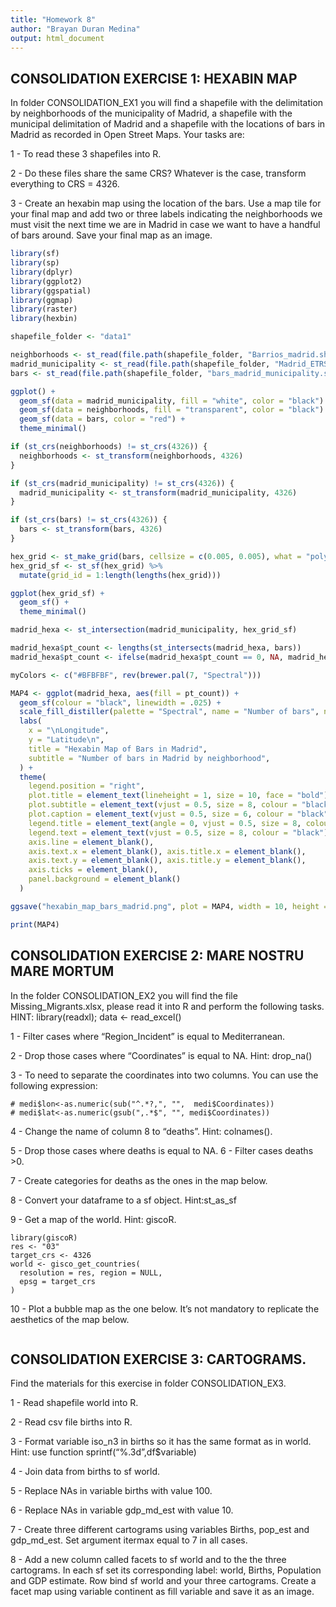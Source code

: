 ```yaml
---
title: "Homework 8"
author: "Brayan Duran Medina"
output: html_document
---
```


## CONSOLIDATION EXERCISE 1: HEXABIN MAP

In folder CONSOLIDATION_EX1 you will find a shapefile with the delimitation by neighborhoods of the municipality 
of Madrid, a shapefile with the municipal delimitation of Madrid and a shapefile with the locations of bars in 
Madrid as recorded in Open Street Maps. Your tasks are:

1 - To read these 3 shapefiles into R.

2 - Do these files share the same CRS? Whatever is the case, transform everything to CRS = 4326.

3 - Create an hexabin map using the location of the bars. Use a map tile for your final map and add two or 
three labels indicating the neighborhoods we must visit the next time we are in Madrid in case we want
 to have a handful of bars around. Save your final map as an image.

```r
library(sf)
library(sp)
library(dplyr)
library(ggplot2)
library(ggspatial)
library(ggmap)
library(raster)
library(hexbin)
```

```r
shapefile_folder <- "data1"

neighborhoods <- st_read(file.path(shapefile_folder, "Barrios_madrid.shp"))
madrid_municipality <- st_read(file.path(shapefile_folder, "Madrid_ETRS89.shp"))
bars <- st_read(file.path(shapefile_folder, "bars_madrid_municipality.shp"))
```

```r
ggplot() +
  geom_sf(data = madrid_municipality, fill = "white", color = "black") +
  geom_sf(data = neighborhoods, fill = "transparent", color = "black") +
  geom_sf(data = bars, color = "red") +
  theme_minimal()
```

```r
if (st_crs(neighborhoods) != st_crs(4326)) {
  neighborhoods <- st_transform(neighborhoods, 4326)
}

if (st_crs(madrid_municipality) != st_crs(4326)) {
  madrid_municipality <- st_transform(madrid_municipality, 4326)
}

if (st_crs(bars) != st_crs(4326)) {
  bars <- st_transform(bars, 4326)
}
```
```r
hex_grid <- st_make_grid(bars, cellsize = c(0.005, 0.005), what = "polygons", square = FALSE)
hex_grid_sf <- st_sf(hex_grid) %>%
  mutate(grid_id = 1:length(lengths(hex_grid)))

ggplot(hex_grid_sf) +
  geom_sf() +
  theme_minimal()

madrid_hexa <- st_intersection(madrid_municipality, hex_grid_sf)

madrid_hexa$pt_count <- lengths(st_intersects(madrid_hexa, bars))
madrid_hexa$pt_count <- ifelse(madrid_hexa$pt_count == 0, NA, madrid_hexa$pt_count)

myColors <- c("#BFBFBF", rev(brewer.pal(7, "Spectral")))

MAP4 <- ggplot(madrid_hexa, aes(fill = pt_count)) + 
  geom_sf(colour = "black", linewidth = .025) +
  scale_fill_distiller(palette = "Spectral", name = "Number of bars", na.value = "transparent")
  labs(
    x = "\nLongitude",
    y = "Latitude\n",
    title = "Hexabin Map of Bars in Madrid",
    subtitle = "Number of bars in Madrid by neighborhood",
  ) +
  theme(
    legend.position = "right",
    plot.title = element_text(lineheight = 1, size = 10, face = "bold"),
    plot.subtitle = element_text(vjust = 0.5, size = 8, colour = "black"),
    plot.caption = element_text(vjust = 0.5, size = 6, colour = "black"),
    legend.title = element_text(angle = 0, vjust = 0.5, size = 8, colour = "black", face = "bold"),
    legend.text = element_text(vjust = 0.5, size = 8, colour = "black"),
    axis.line = element_blank(),
    axis.text.x = element_blank(), axis.title.x = element_blank(),
    axis.text.y = element_blank(), axis.title.y = element_blank(),
    axis.ticks = element_blank(),
    panel.background = element_blank()
  )

ggsave("hexabin_map_bars_madrid.png", plot = MAP4, width = 10, height = 8)

print(MAP4)
```

## CONSOLIDATION EXERCISE 2: MARE NOSTRU MARE MORTUM
In the folder CONSOLIDATION_EX2 you will find the file Missing_Migrants.xlsx, please read it into R and perform the following tasks. HINT: library(readxl); data <- read_excel()

1 - Filter cases where “Region_Incident” is equal to Mediterranean.

2 - Drop those cases where “Coordinates” is equal to NA. Hint: drop_na()

3 - To need to separate the coordinates into two columns. You can use the following expression:

```
# medi$lon<-as.numeric(sub("^.*?,", "",  medi$Coordinates))
# medi$lat<-as.numeric(gsub(",.*$", "", medi$Coordinates))
```

4 - Change the name of column 8 to “deaths”. Hint: colnames().

5 - Drop those cases where deaths is equal to NA.
6 - Filter cases deaths >0.

7 - Create categories for deaths as the ones in the map below.

8 - Convert your dataframe to a sf object. Hint:st_as_sf

9 - Get a map of the world. Hint: giscoR.

```
library(giscoR)
res <- "03"
target_crs <- 4326
world <- gisco_get_countries(
  resolution = res, region = NULL,
  epsg = target_crs
)
```

10 - Plot a bubble map as the one below. It’s not mandatory to replicate the aesthetics of the map below.

```r
```

## CONSOLIDATION EXERCISE 3: CARTOGRAMS.
Find the materials for this exercise in folder CONSOLIDATION_EX3.

1 - Read shapefile world into R.

2 - Read csv file births into R.

3 - Format variable iso_n3 in births so it has the same format as in world. Hint: use function sprintf(“%.3d”,df$variable)

4 - Join data from births to sf world.

5 - Replace NAs in variable births with value 100.

6 - Replace NAs in variable gdp_md_est with value 10.

7 - Create three different cartograms using variables Births, pop_est and gdp_md_est. Set argument itermax equal to 7 
in all cases.

8 - Add a new column called facets to sf world and to the the three cartograms. In each sf set its corresponding label:
 world, Births, Population and GDP estimate. Row bind sf world and your three cartograms. Create a facet map using
  variable continent as fill variable and save it as an image.

```r
```